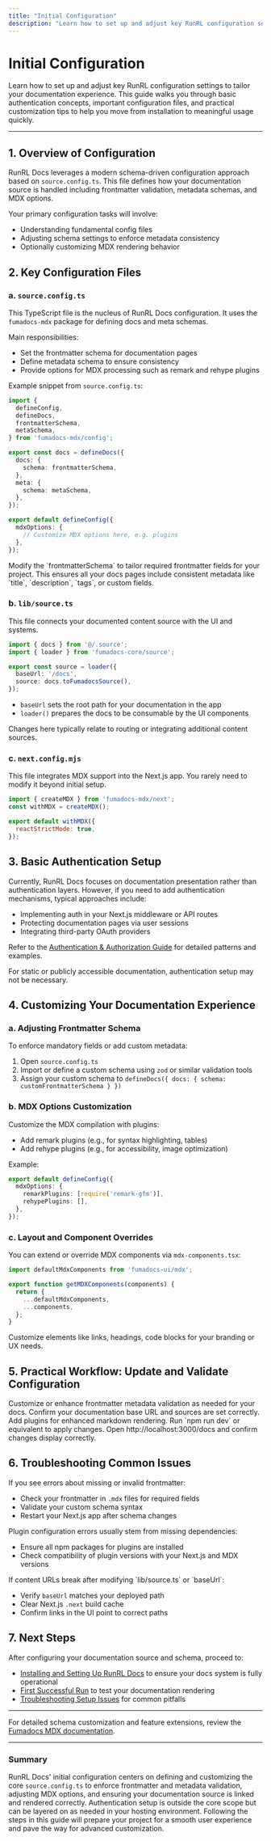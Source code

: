 ```yaml
---
title: "Initial Configuration"
description: "Learn how to set up and adjust key RunRL configuration settings. Understand basic authentication, important config files, and how to tailor the experience to your needs."
---
```


# Initial Configuration

Learn how to set up and adjust key RunRL configuration settings to tailor your documentation experience. This guide walks you through basic authentication concepts, important configuration files, and practical customization tips to help you move from installation to meaningful usage quickly.

---

## 1. Overview of Configuration

RunRL Docs leverages a modern schema-driven configuration approach based on `source.config.ts`. This file defines how your documentation source is handled including frontmatter validation, metadata schemas, and MDX options.

Your primary configuration tasks will involve:

- Understanding fundamental config files
- Adjusting schema settings to enforce metadata consistency
- Optionally customizing MDX rendering behavior


## 2. Key Configuration Files

### a. `source.config.ts`

This TypeScript file is the nucleus of RunRL Docs configuration. It uses the `fumadocs-mdx` package for defining docs and meta schemas.

Main responsibilities:

- Set the frontmatter schema for documentation pages
- Define metadata schema to ensure consistency
- Provide options for MDX processing such as remark and rehype plugins

Example snippet from `source.config.ts`:

```typescript
import {
  defineConfig,
  defineDocs,
  frontmatterSchema,
  metaSchema,
} from 'fumadocs-mdx/config';

export const docs = defineDocs({
  docs: {
    schema: frontmatterSchema,
  },
  meta: {
    schema: metaSchema,
  },
});

export default defineConfig({
  mdxOptions: {
    // Customize MDX options here, e.g. plugins
  },
});
```

<Tip>
Modify the `frontmatterSchema` to tailor required frontmatter fields for your project. This ensures all your docs pages include consistent metadata like `title`, `description`, `tags`, or custom fields.
</Tip>

### b. `lib/source.ts`

This file connects your documented content source with the UI and systems.

```typescript
import { docs } from '@/.source';
import { loader } from 'fumadocs-core/source';

export const source = loader({
  baseUrl: '/docs',
  source: docs.toFumadocsSource(),
});
```

- `baseUrl` sets the root path for your documentation in the app
- `loader()` prepares the docs to be consumable by the UI components

<Note>
Changes here typically relate to routing or integrating additional content sources.
</Note>

### c. `next.config.mjs`

This file integrates MDX support into the Next.js app. You rarely need to modify it beyond initial setup.

```javascript
import { createMDX } from 'fumadocs-mdx/next';
const withMDX = createMDX();

export default withMDX({
  reactStrictMode: true,
});
```

## 3. Basic Authentication Setup

Currently, RunRL Docs focuses on documentation presentation rather than authentication layers. However, if you need to add authentication mechanisms, typical approaches include:

- Implementing auth in your Next.js middleware or API routes
- Protecting documentation pages via user sessions
- Integrating third-party OAuth providers

Refer to the [Authentication & Authorization Guide](/api-reference/auth-and-errors/authentication) for detailed patterns and examples.

<Tip>
For static or publicly accessible documentation, authentication setup may not be necessary.
</Tip>

## 4. Customizing Your Documentation Experience

### a. Adjusting Frontmatter Schema

To enforce mandatory fields or add custom metadata:

1. Open `source.config.ts`
2. Import or define a custom schema using `zod` or similar validation tools
3. Assign your custom schema to `defineDocs({ docs: { schema: customFrontmatterSchema } })`

### b. MDX Options Customization

Customize the MDX compilation with plugins:

- Add remark plugins (e.g., for syntax highlighting, tables)
- Add rehype plugins (e.g., for accessibility, image optimization)

Example:

```typescript
export default defineConfig({
  mdxOptions: {
    remarkPlugins: [require('remark-gfm')],
    rehypePlugins: [],
  },
});
```

### c. Layout and Component Overrides

You can extend or override MDX components via `mdx-components.tsx`:

```typescript
import defaultMdxComponents from 'fumadocs-ui/mdx';

export function getMDXComponents(components) {
  return {
    ...defaultMdxComponents,
    ...components,
  };
}
```

Customize elements like links, headings, code blocks for your branding or UX needs.

## 5. Practical Workflow: Update and Validate Configuration

<Steps>
<Step title="Edit `source.config.ts` Schema">
Customize or enhance frontmatter metadata validation as needed for your docs.
</Step>
<Step title="Adjust `lib/source.ts` if Needed">
Confirm your documentation base URL and sources are set correctly.
</Step>
<Step title="Customize MDX Options">
Add plugins for enhanced markdown rendering.
</Step>
<Step title="Restart Development Server">
Run `npm run dev` or equivalent to apply changes.
</Step>
<Step title="Verify in Browser">
Open http://localhost:3000/docs and confirm changes display correctly.
</Step>
</Steps>

## 6. Troubleshooting Common Issues

<AccordionGroup title="Troubleshooting Initial Configuration">
<Accordion title="Metadata Validation Errors">
If you see errors about missing or invalid frontmatter:

- Check your frontmatter in `.mdx` files for required fields
- Validate your custom schema syntax
- Restart your Next.js app after schema changes
</Accordion>
<Accordion title="MDX Plugin Errors">
Plugin configuration errors usually stem from missing dependencies:

- Ensure all npm packages for plugins are installed
- Check compatibility of plugin versions with your Next.js and MDX versions
</Accordion>
<Accordion title="Routing Issues After Config Changes">
If content URLs break after modifying `lib/source.ts` or `baseUrl`:

- Verify `baseUrl` matches your deployed path
- Clear Next.js `.next` build cache
- Confirm links in the UI point to correct paths
</Accordion>
</AccordionGroup>

## 7. Next Steps

After configuring your documentation source and schema, proceed to:

- [Installing and Setting Up RunRL Docs](/guides/getting-started/installation) to ensure your docs system is fully operational
- [First Successful Run](/getting-started/first-steps/first-usage) to test your documentation rendering
- [Troubleshooting Setup Issues](/getting-started/first-steps/troubleshooting) for common pitfalls


---

For detailed schema customization and feature extensions, review the [Fumadocs MDX documentation](https://fumadocs.vercel.app/docs/mdx).

---

### Summary

RunRL Docs' initial configuration centers on defining and customizing the core `source.config.ts` to enforce frontmatter and metadata validation, adjusting MDX options, and ensuring your documentation source is linked and rendered correctly. Authentication setup is outside the core scope but can be layered on as needed in your hosting environment. Following the steps in this guide will prepare your project for a smooth user experience and pave the way for advanced customization.

